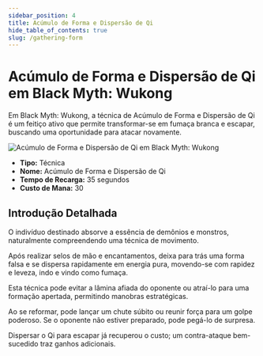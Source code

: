 ```yaml
---
sidebar_position: 4
title: Acúmulo de Forma e Dispersão de Qi
hide_table_of_contents: true
slug: /gathering-form
---
```


# Acúmulo de Forma e Dispersão de Qi em Black Myth: Wukong

Em Black Myth: Wukong, a técnica de Acúmulo de Forma e Dispersão de Qi é um feitiço ativo que permite transformar-se em fumaça branca e escapar, buscando uma oportunidade para atacar novamente.

<img
    src="https://image.informedainews.com/jxsq.gif"
    alt="Acúmulo de Forma e Dispersão de Qi em Black Myth: Wukong"
/>

- **Tipo:** Técnica
- **Nome:** Acúmulo de Forma e Dispersão de Qi
- **Tempo de Recarga:** 35 segundos
- **Custo de Mana:** 30

## Introdução Detalhada

O indivíduo destinado absorve a essência de demônios e monstros, naturalmente compreendendo uma técnica de movimento.

Após realizar selos de mão e encantamentos, deixa para trás uma forma falsa e se dispersa rapidamente em energia pura, movendo-se com rapidez e leveza, indo e vindo como fumaça.

Esta técnica pode evitar a lâmina afiada do oponente ou atraí-lo para uma formação apertada, permitindo manobras estratégicas.

Ao se reformar, pode lançar um chute súbito ou reunir força para um golpe poderoso. Se o oponente não estiver preparado, pode pegá-lo de surpresa.

Dispersar o Qi para escapar já recuperou o custo; um contra-ataque bem-sucedido traz ganhos adicionais.